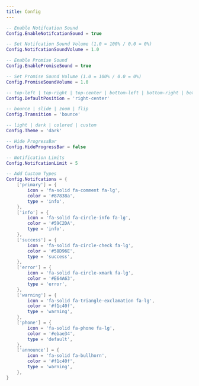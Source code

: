 ```yaml
---
title: Config
---
```


```lua
-- Enable Notifcation Sound
Config.EnableNotifcationSound = true

-- Set Notifcation Sound Volume (1.0 = 100% / 0.0 = 0%)
Config.NotifcationSoundVolume = 1.0

-- Enable Promise Sound
Config.EnablePromiseSound = true

-- Set Promise Sound Volume (1.0 = 100% / 0.0 = 0%)
Config.PromiseSoundVolume = 1.0

-- top-left | top-right | top-center | bottom-left | bottom-right | bottom-center | right-center | left-center
Config.DefaultPosition = 'right-center'

-- bounce | slide | zoom | flip
Config.Transition = 'bounce'

-- light | dark | colored | custom
Config.Theme = 'dark'

-- Hide ProgressBar
Config.HideProgressBar = false

-- Notification Limits
Config.NotifcationLimit = 5

-- Add Custom Types
Config.Notifcations = {
    ['primary'] = {
        icon = 'fa-solid fa-comment fa-lg',
        color = '#87838a',
        type = 'info',
    },
    ['info'] = {
        icon = 'fa-solid fa-circle-info fa-lg',
        color = '#59C2DA',
        type = 'info',
    },
    ['success'] = {
        icon = 'fa-solid fa-circle-check fa-lg',
        color = '#58D96E',
        type = 'success',
    },
    ['error'] = {
        icon = 'fa-solid fa-circle-xmark fa-lg',
        color = '#E64A63',
        type = 'error',
    },
    ['warning'] = {
        icon = 'fa-solid fa-triangle-exclamation fa-lg',
        color = '#f1c40f',
        type = 'warning',
    },
    ['phone'] = {
        icon = 'fa-solid fa-phone fa-lg',
        color = '#ebae34',
        type = 'default',
    },
    ['announce'] = {
        icon = 'fa-solid fa-bullhorn',
        color = '#f1c40f',
        type = 'warning',
    },
}
```